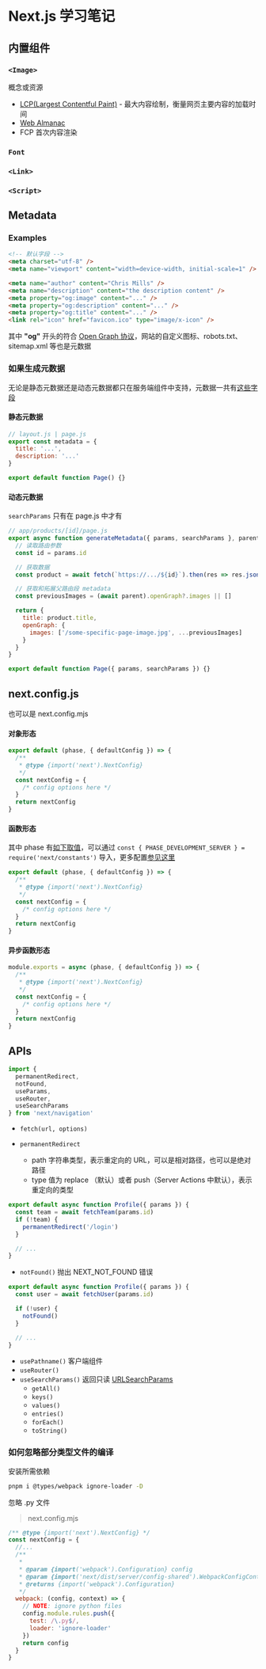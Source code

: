 # Next.js 学习笔记

## 内置组件

### `<Image>`

概念或资源

- [LCP(Largest Contentful Paint)](https://web.dev/articles/lcp?hl=zh-cn) - 最大内容绘制，衡量网页主要内容的加载时间
- [Web Almanac](https://almanac.httparchive.org/en/2022/media)
- FCP 首次内容渲染

### `Font`

### `<Link>`

### `<Script>`

## Metadata

### Examples

```html
<!-- 默认字段 -->
<meta charset="utf-8" />
<meta name="viewport" content="width=device-width, initial-scale=1" />

<meta name="author" content="Chris Mills" />
<meta name="description" content="the description content" />
<meta property="og:image" content="..." />
<meta property="og:description" content="..." />
<meta property="og:title" content="..." />
<link rel="icon" href="favicon.ico" type="image/x-icon" />
```

其中 **"og"** 开头的符合 [Open Graph 协议](https://ogp.me/)，网站的自定义图标、robots.txt、sitemap.xml 等也是元数据

### 如果生成元数据

无论是静态元数据还是动态元数据都只在服务端组件中支持，元数据一共有[这些字段](https://github.com/vercel/next.js/blob/canary/packages/next/src/lib/metadata/default-metadata.tsx)

#### 静态元数据

```js
// layout.js | page.js
export const metadata = {
  title: '...',
  description: '...'
}

export default function Page() {}
```

#### 动态元数据

`searchParams` 只有在 page.js 中才有

```js
// app/products/[id]/page.js
export async function generateMetadata({ params, searchParams }, parent) {
  // 读取路由参数
  const id = params.id

  // 获取数据
  const product = await fetch(`https://.../${id}`).then(res => res.json())

  // 获取和拓展父路由段 metadata
  const previousImages = (await parent).openGraph?.images || []

  return {
    title: product.title,
    openGraph: {
      images: ['/some-specific-page-image.jpg', ...previousImages]
    }
  }
}

export default function Page({ params, searchParams }) {}
```

## next.config.js

也可以是 next.config.mjs

#### 对象形态

```js
export default (phase, { defaultConfig }) => {
  /**
   * @type {import('next').NextConfig}
   */
  const nextConfig = {
    /* config options here */
  }
  return nextConfig
}
```

#### 函数形态

其中 phase 有[如下取值](https://github.com/vercel/next.js/blob/5e6b008b561caf2710ab7be63320a3d549474a5b/packages/next/shared/lib/constants.ts#L19-L23)，可以通过 `const { PHASE_DEVELOPMENT_SERVER } = require('next/constants')` 导入，更多配置[参见这里](https://github.com/vercel/next.js/blob/canary/packages/next/src/server/config-shared.ts)

```js
export default (phase, { defaultConfig }) => {
  /**
   * @type {import('next').NextConfig}
   */
  const nextConfig = {
    /* config options here */
  }
  return nextConfig
}
```

#### 异步函数形态

```js
module.exports = async (phase, { defaultConfig }) => {
  /**
   * @type {import('next').NextConfig}
   */
  const nextConfig = {
    /* config options here */
  }
  return nextConfig
}
```

## APIs

```js
import {
  permanentRedirect,
  notFound,
  useParams,
  useRouter,
  useSearchParams
} from 'next/navigation'
```

- `fetch(url, options)`

- `permanentRedirect`
  - path 字符串类型，表示重定向的 URL，可以是相对路径，也可以是绝对路径
  - type 值为 replace （默认）或者 push（Server Actions 中默认），表示重定向的类型

```js
export default async function Profile({ params }) {
  const team = await fetchTeam(params.id)
  if (!team) {
    permanentRedirect('/login')
  }

  // ...
}
```

- `notFound()` 抛出 NEXT_NOT_FOUND 错误

```js
export default async function Profile({ params }) {
  const user = await fetchUser(params.id)

  if (!user) {
    notFound()
  }

  // ...
}
```

- `usePathname()` 客户端组件
- `useRouter()`
- `useSearchParams()` 返回只读 [URLSearchParams](https://developer.mozilla.org/zh-CN/docs/Web/API/URLSearchParams)
  - `getAll()`
  - `keys()`
  - `values()`
  - `entries()`
  - `forEach()`
  - `toString()`

### 如何忽略部分类型文件的编译

安装所需依赖

```bash
pnpm i @types/webpack ignore-loader -D
```

忽略 .py 文件

> next.config.mjs

```js
/** @type {import('next').NextConfig} */
const nextConfig = {
  //...
  /**
   *
   * @param {import('webpack').Configuration} config
   * @param {import('next/dist/server/config-shared').WebpackConfigContext} context
   * @returns {import('webpack').Configuration}
   */
  webpack: (config, context) => {
    // NOTE: ignore python files
    config.module.rules.push({
      test: /\.py$/,
      loader: 'ignore-loader'
    })
    return config
  }
}
```

